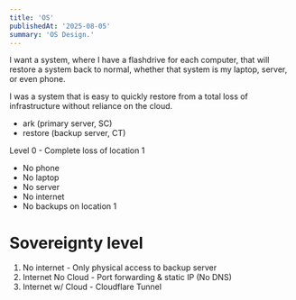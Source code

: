```yaml
---
title: 'OS'
publishedAt: '2025-08-05'
summary: 'OS Design.'
---
```




I want a system, where I have a flashdrive for each computer, that will restore a system back to normal, whether that system is my laptop, server, or even phone.

I was a system that is easy to quickly restore from a total loss of infrastructure without reliance on the cloud. 

- ark     (primary server, SC)
- restore (backup server,  CT)


Level 0   -  Complete loss of location 1
- No phone
- No laptop
- No server
- No internet
- No backups on location 1


# Sovereignty level

1. No internet - Only physical access to backup server
2. Internet No Cloud - Port forwarding & static IP (No DNS)
3. Internet w/ Cloud - Cloudflare Tunnel

